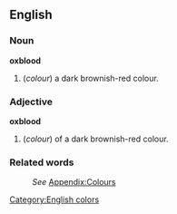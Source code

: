 {{Wikipedia}}
==English==

===Noun===
'''oxblood'''
#(''colour'') a dark brownish-red colour.

===Adjective===
'''oxblood'''
#(''colour'') of a dark brownish-red colour.

===Related words===
:''See'' [[Wiktionary_Appendix:Colours|Appendix:Colours]]

[[Category:English colors]]
